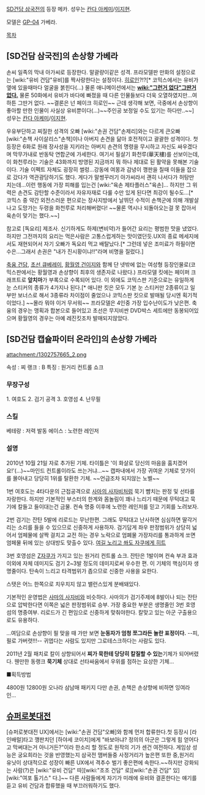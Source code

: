 [[SD건담 삼국전]]의 등장 메카. 성우는 [[칸다 아케미]]/[[이지현]].

모델은 [[GP-04]] 가베라.

[[목차]]
== [SD건담 삼국전]의 손상향 가베라 ==
손씨 일족의 막내 아가씨로 등장한다. 말괄량이같은 성격. 프라모델판 만화의 설정으로는 [wiki:"유비 건담"유비]를 짝사랑한다는 설정이다. [[히로인]]?!?[* 코믹스에서는 유비가 옆에 있을때마다 얼굴을 붉힌다(...) 물론 애니메이션에서는 '''[[wiki:"그런거 없다"그딴거 없다.]]''' 물론 50화에서 유비가 바다에 빠졌을 때 다른 인물들보다 더욱 오열하였지만...여하튼 그딴거 없다. ~~결론은 넌 페이크 히로인~~ 근데 생각해 보면, 극중에서 손상향이 좋아할 만한 인물이 사실상 유비뿐이다(...)~~주인공 보정일 수도 있기는 하다만..~~]
성우는 [[칸다 아케미]]/[[이지현]].

우유부단하고 찌질한 성격의 오빠 [wiki:"손권 건담"손제리]와는 다르게 큰오빠 [wiki:"손책 사이살리스"손책]이나 아버지 손견을 닮아 호전적이고 괄괄한 성격이다. 첫등장은 6화로 원래 장사성을 지키라는 아버지 손견의 명령을 무시하고 자신도 싸우겠다며 막무가내로 반동탁 연합군에 가세한다. 여기서 필살기 화천루(華天樓)를 선보이는데, 이 화천루라는 기술은 43화까지 방영된 지금까지 뭐 하나 제대로 된 활약을 못해본 기술이다. 기술 이펙트 자체도 굉장히 썰렁...강동에 여몽과 감녕이 깽판을 칠때 이들을 잡으로 갔다가 역관광당하기도 했다. 게다가 말썽꾸러기 아가씨라서 괜히 나서다가 허탕만 치는데...이런 행동에 가장 피해를 입는건 [wiki:"육손 제타플러스"육손]...
하지만 그 위력은 손견도 감탄할 수준이라서 자유자재로 다룰 수만 있게 된다면 최강이 될수도...[* 코믹스 중 약간 외전스러운 편으로는 장사지방에서 날뛰던 수적이 손책군에 의해 개발살 나고 도망가는 두령을 화천루로 처리해버렸다! ~~물론 역시나 되돌아오는걸 못 잡아서 육손이 맞기는 했다.~~]

참고로 [독요리] 제조사. 신기하게도 하제(변비약)가 들어간 요리는 평범한 맛을 냈었다. 하지만 그전까지의 요리는 먹은사람은 고통스럽게하는 맛이였던듯.UX의 종료 메세지에서도 재현되어서 자기 오빠가 독요리 먹고 배탈났다.[* 그런데 넣은 조미료가 하필이면 수은...그래서 손권은 "내가 진시황이냐!!"라며 비명을 질렀다.]

[[축융 건담]], [[초선 큐베레이]], [[황월영 건이지]]와 함께 단 넷밖에 없는 여성형 등장인물로(코믹스판에서는 황월영과 손상향이 최후의 생존자로 나왔다.) 프라모델 킷에는 페이퍼 크래프트로 '''앞치마'''가 부록으로 수록되어 있다. 이 외에도 코믹스판 기준으로는 유일하게 눈 스티커의 종류가 4가지나 된다.[* 애니판 킷은 모두 기본 눈 스티커만 2종류이고 일부만 보너스로 해서 3종류라 차이점이 줄었으나 코믹스판 킷으로 발매될 당시엔 획기적이었다.] ~~몰라 뭐야 이거 무서워~~
프라모델은 4인중 가장 입수난이도가 낮은편.
축융의 경우는 맹획과 합본으로 들어있고 초선은 무지비싼 DVD박스 세트에만 동봉되어있으며 황월영의 경우는 아예 레진킷조차 발매되지않았다.

== [SD건담 캡슐파이터 온라인]의 손상향 가베라 ==
attachment:/1302757665_2.png

속성 : 찌 랭크 : B
특징 : 원거리 컨트롤 쇼크
=== 무장구성 ===
1. 여호도
2. 검기 공격
3. 호영섬
4. 난무필

=== 스킬 === 
베테랑 : 저력 발동
에이스 : 노련한 레인저

=== 설명 === 
2010년 10월 21일 자로 추가된 기체.
타이틀은 '이 화살로 당신의 마음을 훔치겠어요!'(...)~~마인드 컨트롤이라도 쓰는거냐...~~
캡파내에서 가장 귀여운 기체로 앗가이를 몰아내고 당당히 1위를 탈환한 기체. ~~언급조차 되지않는 노벨~~

1번 여호도는 4타다운의 근접공격으로 [[사마의 사자비]]처럼 묵기 뺨치는 판정 및 선타를 자랑한다. 하지만 기본적인 부스터의 한계와 몸놀림이 꽤나 느리기 때문에 무턱대고 묵기에 칼들고 들이대는건 금물. 컨쇽 명중 이후에 노련한 레인저를 믿고 기회를 노려보자.

2번 검기는 잔탄 5발에 리로드는 무난한편. 그래도 무턱대고 난사하면 심심하면 딸각거리는 소리를 들을 수 있으므로 신중하게 사용하자. 검기답게 좌우 판정범위가 상당히 넓어서 엄페물에 살짝 걸치고 교전 하는 경우 노락으로 엄폐물 가장자리를 통과하게 쏘면 엄페물 뒤에 있는 상대방도 맞출수 있다. [http://cfile23.uf.tistory.com/original/172EBC524DA56B9E38213C 여길 노리고 쏴도 자쿠에게 히트]

3번 호영섬은 [[Z자쿠]]가 가지고 있는 원거리 컨트롤 쇼크. 잔탄은 1발이며 컨쇽 부과 효과 이외에 자체 데미지도 검기 2~3발 정도의 데미지로써 우수한 편. 이 기체의 핵심이자 생명줄이다. 탄속이 느리고 타격범위가 좁으므로 신중한 사용을 요한다. 

스탯은 어느 한쪽으로 치우치지 않고 밸런스있게 분배돼있다.

기본적인 운영법은 [[사마의 사자비]]와 비슷하다. 사마의가 검기주제에 8발이나 되는 잔탄으로 압박한다면 이쪽은 넓은 판정범위로 승부. 가장 중요한 부분은 생명줄인 3번 호영섬의 명중여부. 리로드가 긴 편임으로 신중하게 맞춰야한다. 칼맞고 있는 아군 구출용으로도 유용하다.

…여담으로 손상향이 필 맞을 때 가만 보면 '''눈동자가 엄청 쪼그라든 놀란 표정이다.''' --피, 필로 가버렷!!!-- 귀엽다는 사람도 있지만 그로테스크하다는 사람도 있다.

2011년 2월 패치로 칼이 상향되어서 '''찌가 묵한테 당당히 칼질할 수 있는'''기체가 되어버렸다. 웬만한 동랭크 '''묵기체''' 상대로 선타싸움에서 우위를 점하는 요상한 기체...

■획득방법

4800원
12800원 오나라 삼남매 패키지 다만 손권, 손책은 손상향에 비하면 잉여라인...


== [[슈퍼로봇대전]] ==
[슈퍼로봇대전 UX]에서는 [wiki:"손권 건담"오빠]와 함께 먼저 합류한다.첫 등장시 [라인배럴]타고 깽판치던 [하야세 코이치]에게 "바보아냐? 정의의 아군은 그렇게 힘 얻어다고 막써대는거 아니거든?"이라 한소리 할 정도로 원작의 기가 센건 여전하다.
게임상 성능은 궁요희라는 것을 반영했는지 삼국전 맴버들중 사정거리가 높은편 또한 중,원거리 유닛이 상대적으로 성장이 빠른 UX에서 격추수 벌기 좋은편에 속한다.~~하지만 강화되는 사람(?)은 [wiki:"유비 건담" 따][wiki:"조조 건담" 로][wiki:"손권 건담" 있][wiki:"여포 톨기스" 다.]~~ 다른 사람들에게 자기가 미래에 유비와 결혼한다는 얘기를 듣고 유비 건담과 합류했을 때 부끄러워하기도 했다.
